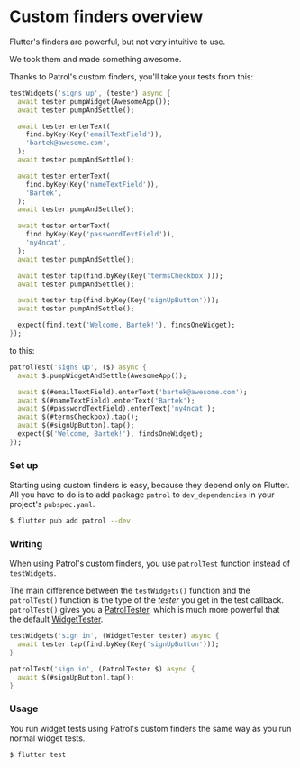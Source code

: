 # Custom finders overview

Flutter's finders are powerful, but not very intuitive to use.

We took them and made something awesome.

Thanks to Patrol's custom finders, you'll take your tests from this:

```dart
testWidgets('signs up', (tester) async {
  await tester.pumpWidget(AwesomeApp());
  await tester.pumpAndSettle();

  await tester.enterText(
    find.byKey(Key('emailTextField')),
    'bartek@awesome.com',
  );
  await tester.pumpAndSettle();

  await tester.enterText(
    find.byKey(Key('nameTextField')),
    'Bartek',
  );
  await tester.pumpAndSettle();

  await tester.enterText(
    find.byKey(Key('passwordTextField')),
    'ny4ncat',
  );
  await tester.pumpAndSettle();

  await tester.tap(find.byKey(Key('termsCheckbox')));
  await tester.pumpAndSettle();

  await tester.tap(find.byKey(Key('signUpButton')));
  await tester.pumpAndSettle();

  expect(find.text('Welcome, Bartek!'), findsOneWidget);
});
```

to this:

```dart
patrolTest('signs up', ($) async {
  await $.pumpWidgetAndSettle(AwesomeApp());

  await $(#emailTextField).enterText('bartek@awesome.com');
  await $(#nameTextField).enterText('Bartek');
  await $(#passwordTextField).enterText('ny4ncat');
  await $(#termsCheckbox).tap();
  await $(#signUpButton).tap();
  expect($('Welcome, Bartek!'), findsOneWidget);
});
```

### Set up

Starting using custom finders is easy, because they depend only on Flutter. All
you have to do is to add package `patrol` to `dev_dependencies` in your
project's `pubspec.yaml`.

```bash
$ flutter pub add patrol --dev
```

### Writing

When using Patrol's custom finders, you use `patrolTest` function instead of
`testWidgets`.

The main difference between the `testWidgets()` function and the `patrolTest()`
function is the type of the _tester_ you get in the test callback.
`patrolTest()` gives you a [PatrolTester], which is much more powerful that the
default [WidgetTester].

```dart
testWidgets('sign in', (WidgetTester tester) async {
  await tester.tap(find.byKey(Key('signUpButton')));
}
```

```dart
patrolTest('sign in', (PatrolTester $) async {
  await $(#signUpButton).tap();
}
```

### Usage

You run widget tests using Patrol's custom finders the same way as you run
normal widget tests.

```bash
$ flutter test
```

[widgettester]: https://api.flutter.dev/flutter/flutter_test/WidgetTester-class.html
[patroltester]: https://pub.dev/documentation/patrol/latest/patrol/PatrolTester-class.html
